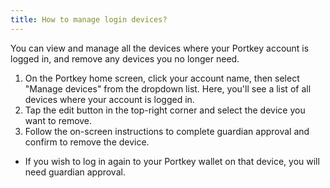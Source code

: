 ```yaml
---
title: How to manage login devices?
---
```


You can view and manage all the devices where your Portkey account is logged in, and remove any devices you no longer need.

1. On the Portkey home screen, click your account name, then select "Manage devices" from the dropdown list. Here, you'll see a list of all devices where your account is logged in.
2. Tap the edit button in the top-right corner and select the device you want to remove.
3. Follow the on-screen instructions to complete guardian approval and confirm to remove the device.

* If you wish to log in again to your Portkey wallet on that device, you will need guardian approval.
